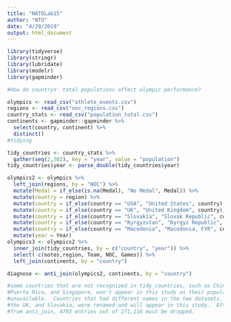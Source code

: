 ```yaml
---
title: "NATOLab15"
author: "NTO"
date: "4/29/2019"
output: html_document
---
```


```r

library(tidyverse)
library(stringr)
library(lubridate)
library(modelr)
library(gapminder)

#How do countrys' total populations affect olympic performance?

olympics <- read_csv("athlete_events.csv")
regions <- read_csv("noc_regions.csv") 
country_stats <- read_csv("population_total.csv")
continents <- gapminder::gapminder %>%
  select(country, continent) %>%
  distinct()
#tidying

tidy_countries <- country_stats %>%
  gather(seq(2,302), key = "year", value = "population")
tidy_countries$year <- parse_double(tidy_countries$year)

olympics2 <- olympics %>%
  left_join(regions, by = "NOC") %>%
  mutate(Medal = if_else(is.na(Medal), "No Medal", Medal)) %>%
  mutate(country = region) %>%
  mutate(country = if_else(country == "USA", "United States", country)) %>%
  mutate(country = if_else(country == "UK", "United Kingdom", country)) %>%
  mutate(country = if_else(country == "Slovakia", "Slovak Republic", country)) %>%
  mutate(country = if_else(country == "Kyrgyzstan", "Kyrgyz Republic", country)) %>%
  mutate(country = if_else(country == "Macedonia", "Macedonia, FYR", country)) %>%
  mutate(year = Year)
olympics3 <- olympics2 %>%
  inner_join(tidy_countries, by = c("country", "year")) %>%
  select(-c(notes,region, Team, NOC, Games)) %>%
  left_join(continents, by = "country")

diagnose <- anti_join(olympics2, continents, by = "country")

#some countries that are not recognized in tidy_countries, such as Chinese Taipei,
#Puerto Rico, and Singapore, won't appear in this study as their populations are
#unavailable.  Countries that had different names in the two datasets, like the US,
#the UK, and Slovakia, were renamed and will appear in this study.  After diagnosing
#from anti_join, 4703 entries out of 271,116 must be dropped.

```
